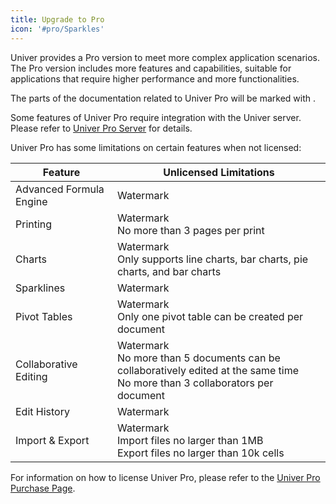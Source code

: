 ```yaml
---
title: Upgrade to Pro
icon: '#pro/Sparkles'
---
```



Univer provides a Pro version to meet more complex application scenarios. The Pro version includes more features and capabilities, suitable for applications that require higher performance and more functionalities.

The parts of the documentation related to Univer Pro will be marked with <IconWrapper className="inline-flex" type="pro" size="sm" icon={null} />.

Some features of Univer Pro require integration with the Univer server. Please refer to [Univer Pro Server](/guides/pro/server) for details.

Univer Pro has some limitations on certain features when not licensed:

| Feature | Unlicensed Limitations |
| --- | --- |
| Advanced Formula Engine | Watermark |
| Printing | Watermark<br />No more than 3 pages per print |
| Charts | Watermark<br />Only supports line charts, bar charts, pie charts, and bar charts |
| Sparklines | Watermark |
| Pivot Tables | Watermark<br />Only one pivot table can be created per document |
| Collaborative Editing | Watermark<br />No more than 5 documents can be collaboratively edited at the same time<br />No more than 3 collaborators per document |
| Edit History | Watermark |
| Import & Export | Watermark<br />Import files no larger than 1MB<br />Export files no larger than 10k cells |

For information on how to license Univer Pro, please refer to the [Univer Pro Purchase Page](https://univer.ai/pricing).
